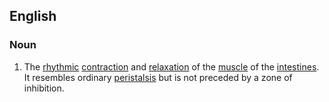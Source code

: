 ==English==

===Noun===
{{en-noun|-}} 

# {{biology}} The [[rhythmic]] [[contraction]] and [[relaxation]] of the [[muscle]] of the [[intestine]]s. It resembles ordinary [[peristalsis]] but is not preceded by a zone of inhibition.